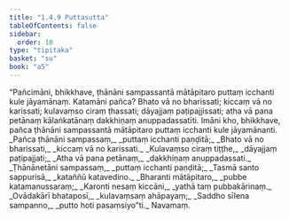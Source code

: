 ```yaml
---
title: "1.4.9 Puttasutta"
tableOfContents: false
sidebar:
  order: 10
type: "tipitaka"
basket: "su"
book: "a5"
---
```



<DynamicBreadcrumb />

<Division number="39" book="a5">

<Paragraph number="204" book="a5">
“Pañcimāni, bhikkhave, ṭhānāni sampassantā mātāpitaro puttaṃ icchanti kule jāyamānaṃ. Katamāni pañca? Bhato vā no bharissati; kiccaṃ vā no karissati; kulavaṃso ciraṃ ṭhassati; dāyajjaṃ paṭipajjissati; atha vā pana petānaṃ kālaṅkatānaṃ dakkhiṇaṃ anuppadassatīti. Imāni kho, bhikkhave, pañca ṭhānāni sampassantā mātāpitaro puttaṃ icchanti kule jāyamānanti.
</Paragraph>

<Paragraph number="205" type="verses" book="a5">
_Pañca ṭhānāni sampassaṃ,_  
_puttaṃ icchanti paṇḍitā;_  
_Bhato vā no bharissati,_  
_kiccaṃ vā no karissati._  

</Paragraph>

<Paragraph number="206" type="verses" book="a5">
_Kulavaṃso ciraṃ tiṭṭhe,_  
_dāyajjaṃ paṭipajjati;_  
_Atha vā pana petānaṃ,_  
_dakkhiṇaṃ anuppadassati._  

</Paragraph>

<Paragraph number="207" type="verses" book="a5">
_Ṭhānānetāni sampassaṃ,_  
_puttaṃ icchanti paṇḍitā;_  
_Tasmā santo sappurisā,_  
_kataññū katavedino._  

</Paragraph>

<Paragraph number="208" type="verses" book="a5">
_Bharanti mātāpitaro,_  
_pubbe katamanussaraṃ;_  
_Karonti nesaṃ kiccāni,_  
_yathā taṃ pubbakārinaṃ._  

</Paragraph>

<Paragraph number="209" type="verses" book="a5">
_Ovādakārī bhataposī,_  
_kulavaṃsaṃ ahāpayaṃ;_  
_Saddho sīlena sampanno,_  
_putto hoti pasaṃsiyo”ti._  


</Paragraph>
</Division>

<Paragraph number="210" type="center" book="a5">
Navamaṃ.
</Paragraph>